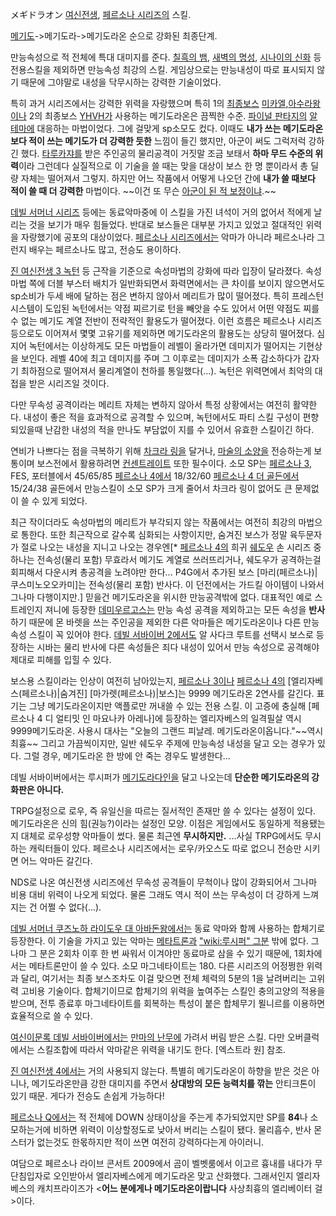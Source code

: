 メギドラオン
[[여신전생]], [[페르소나 시리즈]]의 스킬.

[[메기도]]->메기도라->메기도라온 순으로 강화된 최종단계.

만능속성으로 적 전체에 특대 대미지를 준다. [[칠흑의 뱀]], [[새벽의 명성]], [[시나이의 신화]] 등 전용스킬을 제외하면 만능속성 최강의 스킬. 게임상으로는 만능내성이 따로 표시되지 않기 때문에 그야말로 내성을 닥무시하는 강력한 기술이었다.

특히 과거 시리즈에서는 강력한 위력을 자랑했으며 특히 1의 [[최종보스]] [[미카엘]],[[아수라왕]]이나 2의 최종보스 [[YHVH]]가 사용하는 메기도라온은 끔찍한 수준. [[파이널 판타지]]의 [[알테마]]에 대응하는 마법이었다. 그에 걸맞게 sp소모도 컸다. 이때도 '''내가 쓰는 메기도라온보다 적이 쓰는 메기도가 더 강력한 듯한''' 느낌이 들긴 했지만, 아군이 써도 그럭저럭 강하긴 했다. [[타루카쟈]]를 받은 주인공의 물리공격이 거짓말 조금 보태서 '''하마 무드 수준의 위력'''이라 그런데다 실질적으로 이 기술을 쓸 때는 맞을 대상이 보스 한 명 뿐이라서 총 딜량 자체는 떨어져서 그렇지. 하지만 어느 작품에서 어떻게 나오던 간에 '''내가 쓸 때보다 적이 쓸 때 더 강력한''' 마법이다. ~~이건 또 무슨 [[아군이 된 적 보정]]이냐.~~

[[데빌 서머너 시리즈]] 등에는 동료악마중에 이 스킬을 가진 녀석이 거의 없어서 적에게 날리는 것을 보기가 매우 힘들었다. 반대로 보스들은 대부분 가지고 있었고 절대적인 위력을 자랑했기에 공포의 대상이었다. [[페르소나 시리즈]]에서는 악마가 아니라 페르소나라 그런지 배우는 페르소나도 많고, 전승도 용이하다.

[[진 여신전생 3 녹턴]] 등 근작을 기준으로 속성마법의 강화에 따라 입장이 달라졌다. 속성마법 쪽에 더블 부스터 배치가 일반화되면서 화력면에서는 큰 차이를 보이지 않으면서도 sp소비가 두세 배에 달하는 점은 변하지 않아서 메리트가 많이 떨어졌다. 특히 프레스턴 시스템이 도입된 녹턴에서는 약점 찌르기로 턴을 빼앗을 수도 있어서 어떤 약점도 찌를 수 없는 메기도 계열 전반이 전략적인 활용도가 떨어졌다. 이런 흐름은 페르소나 시리즈 등으로도 이어져서 몇몇 고유기를 제외하면 메기도라온의 활용도는 상당히 떨어졌다. 심지어 녹턴에서는 이상하게도 모든 마법들이 레벨이 올라가면 데미지가 떨어지는 기현상을 보인다. 레벨 40에 최고 데미지를 주며 그 이후로는 데미지가 소폭 감소하다가 갑자기 최하점으로 떨어져서 물리계열이 천하를 통일했다(...). 녹턴은 위력면에서 최악의 대접을 받은 시리즈일 것이다.

다만 무속성 공격이라는 메리트 자체는 변하지 않아서 특정 상황에서는 여전히 활약한다. 내성이 좋은 적을 효과적으로 공격할 수 있으며, 녹턴에서도 파티 스킬 구성이 편향되있을때 난감한 내성의 적을 만나도 부담없이 지를 수 있어서 유효한 스킬이긴 하다.

연비가 나쁘다는 점을 극복하기 위해 [[차크라 링]]을 달거나, [[마술의 소양]]을 전승하는게 보통이며 보스전에서 활용하려면 [[컨센트레이트]] 또한 필수이다.
소모 SP는
[[페르소나 3]], FES, 포터블에서 45/65/85
[[페르소나 4]]에서 18/32/60
[[페르소나 4 더 골든]]에서 15/24/38
골든에서 만능스킬이 소모 SP가 크게 줄어서 차크라 링이 없어도 큰 문제없이 쓸 수 있게 되었다.

최근 작이더라도 속성마법의 메리트가 부각되지 않는 작품에서는 여전히 최강의 마법으로 통한다. 또한 최근작으로 갈수록 심화되는 사항이지만, 숨겨진 보스가 정말 육두문자가 절로 나오는 내성을 지니고 나오는 경우엔[* [[페르소나 4]]의 희귀 [[쉐도우]] 손 시리즈 중 하나는 전속성(물리 포함) 무효라서 메기도 계열로 쓰러뜨리거나, 쉐도우가 공격하는걸 회피해서 다운시켜 총공격을 노려야만 한다... P4G에서 추가된 보스 [마리(페르소나)|쿠스미노오오카미]는 전속성(물리 포함) 반사다. 이 던전에서는 가드킬 아이템이 나와서 그나마 다행이지만.] 믿을건 메기도라온을 위시한 만능공격밖에 없다. 대표적인 예로 스트레인지 져니에 등장한 [[데미우르고스]]는 만능 속성 공격을 제외하고는 모든 속성을 '''반사'''하기 때문에 몬 바렛을 쓰는 주인공을 제외한 다른 악마들은 메기도라온이나 다른 만능 속성 스킬이 꼭 있어야 한다. [[데빌 서바이버 2]]에서도 알 사다크 루트를 선택시 보스로 등장하는 시바는 물리 반사에 다른 속성들은 죄다 내성이 있어서 만능 속성으로 공격해야 제대로 피해를 입힐 수 있다. 

보스용 스킬이라는 인상이 여전히 남아있는지, [[페르소나 3]]이나 [[페르소나 4]]의 [엘리자베스(페르소나)|숨겨진] [마가렛(페르소나)|보스]는 9999 메기도라온 2연사를 갈긴다. 표기는 그냥 메기도라온이지만 액플로만 꺼내쓸 수 있는 전용 스킬. 이 고증에 충실해 [페르소나 4 디 얼티밋 인 마요나카 아레나]에 등장하는 엘리자베스의 일격필살 역시 9999메기도라온. 사용시 대사는 "오늘의 그랜드 피날레. 메기도라온이옵니다."~~역시 최흉~~ 그리고 가끔씩이지만, 일반 쉐도우 주제에 만능속성 내성을 달고 오는 경우가 있다. 그럴 경우, 메기도라온 한 방에 안 죽는 경우도 발생한다...

데빌 서바이버에서는 루시퍼가 [[메기도라다인]]을 달고 나오는데 '''단순한 메기도라온의 강화판은 아니다.'''

TRPG설정으로 로우, 즉 유일신을 따르는 질서적인 존재만 쓸 수 있다는 설정이 있다. 메기도라온은 신의 힘(권능?)이라는 설정인 모양. 이점은 게임에서도 동일하게 적용됐는지 대체로 로우성향 악마들이 썼다. 물론 최근엔 '''무시하지만.''' ...사실 TRPG에서도 무시하는 캐릭터들이 있다. 페르소나 시리즈에서는 로우/카오스도 따로 없으니 전승만 시키면 어느 악마든 갈긴다.

NDS로 나온 여신전생 시리즈에선 무속성 공격들이 무척이나 많이 강화되어서 그나마 비용 대비 위력이 나오게 되었다. 물론 그래도 역시 적이 쓰는 무속성이 더 강하게 느껴지는 건 어쩔 수 없다(...).

[[데빌 서머너 쿠즈노하 라이도우 대 아바돈왕]]에서는 동료 악마와 함께 사용하는 합체기로 등장한다. 이 기술을 가지고 있는 악마는 [[메타트론]]과 [["wiki:루시퍼" 그분]] 밖에 없다. 그나마 그 분은 2회차 이후 한 번 싸워서 이겨야만 동료마로 삼을 수 있기 때문에, 1회차에서는 메타트론만이 쓸 수 있다. 소모 마그네타이트는 180. 다른 시리즈의 어정쩡한 위력과 달리, 여기서는 최종 보스조차도 이걸 맞으면 전체 체력의 5분의 1을 날려버리는 고위력 고비용 기술이다. 합체기이므로 합체기의 위력을 높여주는 스킬인 충의고양의 적용을 받으며, 전투 종료후 마그네타이트를 회복하는 특성이 붙은 합체무기 묄니르를 이용하면 효율적으로 쓸 수 있다.

[[여신이문록 데빌 서바이버]]에서는 [[만마의 난무]]에 가려서 버림 받은 스킬. 다만 오버클럭에서는 스킬조합에 따라서 악마같은 위력을 내기도 한다. [엑스트라 원] 참조.

[[진 여신전생 4]]에서는 거의 사용되지 않는다. 특별히 메기도라온이 하향을 받은 것은 아니나, 메기도라온만큼 강한 대미지를 주면서 '''상대방의 모든 능력치를 깎는''' 안티크톤이 있기 때문. 게다가 전승도 손쉽게 가능하다!

[[페르소나 Q]]에서는 적 전체에 DOWN 상태이상을 주는게 추가되었지만 SP를 '''84'''나 소모하는거에 비하면 위력이 이상할정도로 낮아서 버리는 스킬이 됐다. 물리흡수, 반사 몬스터가 없는것도 한몫하지만 적이 쓰면 여전히 강력하다는게 아이러니. 

여담으로 페르소나 라이브 콘서트 2009에서 곰이 벨벳룸에서 이고르 흉내를 내다가 무단침입자로 오인받아서 엘리자베스에게 메기도라온 맞고 산화했다. 그래서인지 엘리자베스의 캐치프라이즈가 <'''어느 분에게나 메기도라온이랍니다''' 사상최흉의 엘리베이터 걸>이다.
